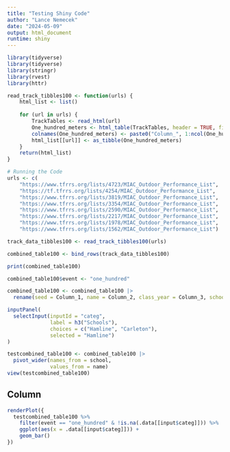 ```yaml
---
title: "Testing Shiny Code"
author: "Lance Nemecek"
date: "2024-05-09"
output: html_document
runtime: shiny
---
```


```r
library(tidyverse)
library(tidyverse)
library(stringr)
library(rvest)
library(httr)

read_track_tibbles100 <- function(urls) {
    html_list <- list() 
    
    for (url in urls) {
        TrackTables <- read_html(url)
        One_hundred_meters <- html_table(TrackTables, header = TRUE, fill = TRUE)[[1]]
        colnames(One_hundred_meters) <- paste0("Column_", 1:ncol(One_hundred_meters)) 
        html_list[[url]] <- as_tibble(One_hundred_meters)
    }
    return(html_list)
}

# Running the Code
urls <- c(
    "https://www.tfrrs.org/lists/4723/MIAC_Outdoor_Performance_List",
    "https://tf.tfrrs.org/lists/4254/MIAC_Outdoor_Performance_List",
    "https://www.tfrrs.org/lists/3819/MIAC_Outdoor_Performance_List",
    "https://www.tfrrs.org/lists/3354/MIAC_Outdoor_Performance_List",
    "https://www.tfrrs.org/lists/2590/MIAC_Outdoor_Performance_List",
    "https://www.tfrrs.org/lists/2217/MIAC_Outdoor_Performance_List",
    "https://www.tfrrs.org/lists/1978/MIAC_Outdoor_Performance_List",
    "https://www.tfrrs.org/lists/1562/MIAC_Outdoor_Performance_List")

track_data_tibbles100 <- read_track_tibbles100(urls)

combined_table100 <- bind_rows(track_data_tibbles100)

print(combined_table100)

combined_table100$event <- "one_hundred"

combined_table100 <- combined_table100 |>
  rename(seed = Column_1, name = Column_2, class_year = Column_3, school = Column_4, time = Column_5, meet = Column_6, date = Column_7, wind = Column_8)
```


```r
inputPanel(
  selectInput(inputId = "categ",
              label = h3("Schools"),
              choices = c("Hamline", "Carleton"),
              selected = "Hamline")
)
```

```r
testcombined_table100 <- combined_table100 |>
  pivot_wider(names_from = school,
              values_from = name)
view(testcombined_table100)
```


Column 
-------------------------

```r
renderPlot({
  testcombined_table100 %>%
    filter(event == "one_hundred" & !is.na(.data[[input$categ]])) %>%
    ggplot(aes(x = .data[[input$categ]])) +
    geom_bar()
})

```